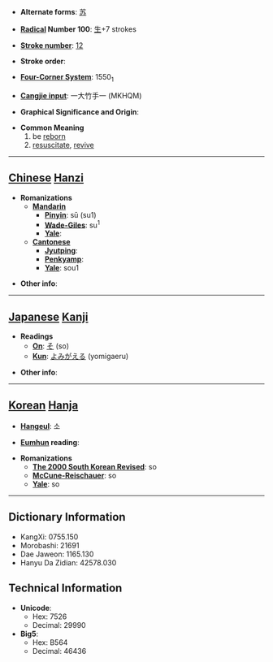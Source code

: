 * '''Alternate forms''': [[苏]]

* '''[[Wiktionary:Chinese radical index| Radical]] Number 100''': [[Wiktionary:Chinese radical index 生|生]]+7 strokes

* '''[[Wiktionary:Chinese total strokes index|Stroke number]]''': [[Wiktionary:Chinese total strokes index 12|12]]

* '''Stroke order''': 

* '''[[Wiktionary:Chinese four corner index|Four-Corner System]]''': 1550<sub>1</sub>

* '''[[Wiktionary:Chinese Cangjie index|Cangjie input]]''': 一大竹手一 (MKHQM)

* '''Graphical Significance and Origin''': 

* '''Common Meaning'''
*# be [[reborn]]
*# [[resuscitate]], [[revive]]


----

== [[Chinese]] [[Hanzi]] ==

* '''Romanizations'''
** '''[[Mandarin]]'''
*** '''[[Pinyin]]''': sū (su1)
*** '''[[Wade-Giles]]''': su<sup>1</sup>
*** '''[[Yale]]''': 
** '''[[Cantonese]]'''
*** '''[[Jyutping]]''':
*** '''[[Penkyamp]]''': 
*** '''[[Yale]]''': sou1

* '''Other info''': 

----

== [[Japanese]] [[Kanji]] ==

* '''Readings'''
** '''[[On]]''': [[そ]] (so)
** '''[[Kun]]''': [[よみがえる]] (yomigaeru)

* '''Other info''':  

----

== [[Korean]] [[Hanja]] ==

* '''[[Hangeul]]''': 소

* '''[[Eumhun]] reading''': 

* '''Romanizations'''
** '''[[The 2000 South Korean Revised Romanization|The 2000 South Korean Revised]]''': so
** '''[[McCune-Reischauer]]''': so
** '''[[Yale]]''': so

----

== Dictionary Information ==

* KangXi: 0755.150
* Morobashi: 21691
* Dae Jaweon: 1165.130
* Hanyu Da Zidian: 42578.030

== Technical Information ==

* '''Unicode''':
** Hex: 7526
** Decimal: 29990
* '''Big5''':
** Hex: B564
** Decimal: 46436